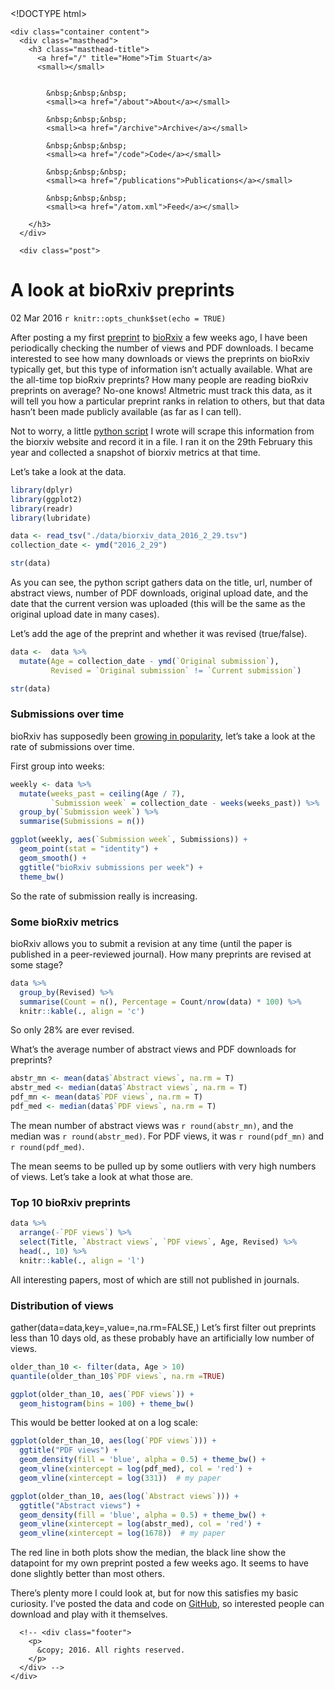 <!DOCTYPE html>
<html xmlns="http://www.w3.org/1999/xhtml" xml:lang="en" lang="en-us">

  <head>
  <link href="http://gmpg.org/xfn/11" rel="profile">
  <meta http-equiv="content-type" content="text/html; charset=utf-8">

  <!-- Enable responsiveness on mobile devices-->
  <meta name="viewport" content="width=device-width, initial-scale=1.0, maximum-scale=1">

  <title>
    
      A look at bioRxiv preprints &middot; Tim Stuart
    
  </title>

  <!-- CSS -->
  <link rel="stylesheet" href="/public/css/poole.css">
  <link rel="stylesheet" href="/public/css/syntax.css">

  <!-- Icons -->
  <link rel="apple-touch-icon-precomposed" sizes="144x144" href="/public/apple-touch-icon-precomposed.png">
  <link rel="shortcut icon" href="/public/favicon.ico">

  <!-- RSS -->
  <link rel="alternate" type="application/rss+xml" title="RSS" href="/atom.xml">
</head>

  <script>
  (function(i,s,o,g,r,a,m){i['GoogleAnalyticsObject']=r;i[r]=i[r]||function(){
  (i[r].q=i[r].q||[]).push(arguments)},i[r].l=1*new Date();a=s.createElement(o),
  m=s.getElementsByTagName(o)[0];a.async=1;a.src=g;m.parentNode.insertBefore(a,m)
  })(window,document,'script','//www.google-analytics.com/analytics.js','ga');

  ga('create', 'UA-54133406-1', 'auto');
  ga('send', 'pageview');

</script>


  <body>

    <div class="container content">
      <div class="masthead">
        <h3 class="masthead-title">
          <a href="/" title="Home">Tim Stuart</a>
          <small></small>

          
            &nbsp;&nbsp;&nbsp;
            <small><a href="/about">About</a></small>
          
            &nbsp;&nbsp;&nbsp;
            <small><a href="/archive">Archive</a></small>
          
            &nbsp;&nbsp;&nbsp;
            <small><a href="/code">Code</a></small>
          
            &nbsp;&nbsp;&nbsp;
            <small><a href="/publications">Publications</a></small>
          
            &nbsp;&nbsp;&nbsp;
            <small><a href="/atom.xml">Feed</a></small>
          
        </h3>
      </div>

      <div class="post">
  <h1 class="post-title">A look at bioRxiv preprints</h1>
  <span class="post-date">02 Mar 2016</span>
  ```r
knitr::opts_chunk$set(echo = TRUE)
```

After posting a my first [preprint](http://biorxiv.org/content/early/2016/02/21/039511) to [bioRxiv](http://biorxiv.org/) a few weeks ago, I have been periodically checking the number of views and PDF downloads. I became interested to see how many downloads or views the preprints on bioRxiv typically get, but this type of information isn't actually available. What are the all-time top bioRxiv preprints? How many people are  reading bioRxiv preprints on average? No-one knows! Altmetric must track this data, as it will tell you how a particular preprint ranks in relation to others, but that data hasn't been made publicly available (as far as I can tell).

Not to worry, a little [python script](https://github.com/timoast/biorxivData/blob/master/scrape_biorxiv.py) I wrote will scrape this information from the biorxiv website and record it in a file. I ran it on the 29th February this year and collected a snapshot of biorxiv metrics at that time.

Let's take a look at the data.

```r
library(dplyr)
library(ggplot2)
library(readr)
library(lubridate)

data <- read_tsv("./data/biorxiv_data_2016_2_29.tsv")
collection_date <- ymd("2016_2_29")

str(data)
```

As you can see, the python script gathers data on the title, url, number of abstract views, number of PDF downloads, original upload date, and the date that the current version was uploaded (this will be the same as the original upload date in many cases).

Let's add the age of the preprint and whether it was revised (true/false).

```r
data <-  data %>%
  mutate(Age = collection_date - ymd(`Original submission`),
         Revised = `Original submission` != `Current submission`)

str(data)
```

### Submissions over time

bioRxiv has supposedly been [growing in popularity](https://quantixed.wordpress.com/2015/12/11/white-label-the-growth-of-biorxiv/), let's take a look at the rate of submissions over time.

First group into weeks:

```r
weekly <- data %>%
  mutate(weeks_past = ceiling(Age / 7),
         `Submission week` = collection_date - weeks(weeks_past)) %>%
  group_by(`Submission week`) %>%
  summarise(Submissions = n())

ggplot(weekly, aes(`Submission week`, Submissions)) +
  geom_point(stat = "identity") +
  geom_smooth() +
  ggtitle("bioRxiv submissions per week") +
  theme_bw()
```

So the rate of submission really is increasing.

### Some bioRxiv metrics

bioRxiv allows you to submit a revision at any time (until the paper is published in a peer-reviewed journal). How many preprints are revised at some stage?

```r
data %>%
  group_by(Revised) %>%
  summarise(Count = n(), Percentage = Count/nrow(data) * 100) %>%
  knitr::kable(., align = 'c')
```

So only 28% are ever revised.

What's the average number of abstract views and PDF downloads for preprints?

```r
abstr_mn <- mean(data$`Abstract views`, na.rm = T)
abstr_med <- median(data$`Abstract views`, na.rm = T)
pdf_mn <- mean(data$`PDF views`, na.rm = T)
pdf_med <- median(data$`PDF views`, na.rm = T)
```

The mean number of abstract views was `r round(abstr_mn)`, and the median was `r round(abstr_med)`. For PDF views, it was `r round(pdf_mn)` and `r round(pdf_med)`.

The mean seems to be pulled up by some outliers with very high numbers of views. Let's take a look at what those are.

### Top 10 bioRxiv preprints

```r
data %>%
  arrange(-`PDF views`) %>%
  select(Title, `Abstract views`, `PDF views`, Age, Revised) %>%
  head(., 10) %>%
  knitr::kable(., align = 'l')
```

All interesting papers, most of which are still not published in journals.

### Distribution of views
gather(data=data,key=,value=,na.rm=FALSE,)
Let's first filter out preprints less than 10 days old, as these probably have an artificially low number of views.

```r
older_than_10 <- filter(data, Age > 10)
quantile(older_than_10$`PDF views`, na.rm =TRUE)

ggplot(older_than_10, aes(`PDF views`)) +
  geom_histogram(bins = 100) + theme_bw()
```

This would be better looked at on a log scale:

```r
ggplot(older_than_10, aes(log(`PDF views`))) +
  ggtitle("PDF views") +
  geom_density(fill = 'blue', alpha = 0.5) + theme_bw() +
  geom_vline(xintercept = log(pdf_med), col = 'red') +
  geom_vline(xintercept = log(331))  # my paper
```

```r
ggplot(older_than_10, aes(log(`Abstract views`))) +
  ggtitle("Abstract views") +
  geom_density(fill = 'blue', alpha = 0.5) + theme_bw() +
  geom_vline(xintercept = log(abstr_med), col = 'red') +
  geom_vline(xintercept = log(1678))  # my paper
```

The red line in both plots show the median, the black line show the datapoint for my own preprint posted a few weeks ago. It seems to have done slightly better than most others.

There's plenty more I could look at, but for now this satisfies my basic curiosity. I've posted the data and code on [GitHub](https://github.com/timoast/biorxivData), so interested people can download and play with it themselves.

</div>




      <!-- <div class="footer">
        <p>
          &copy; 2016. All rights reserved.
        </p>
      </div> -->
    </div>

  </body>
</html>
